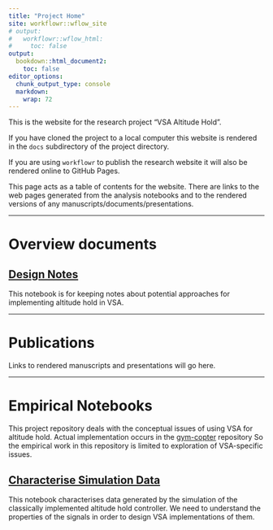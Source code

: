```yaml
---
title: "Project Home"
site: workflowr::wflow_site
# output:
#   workflowr::wflow_html:
#     toc: false
output:
  bookdown::html_document2:
    toc: false
editor_options:
  chunk_output_type: console
  markdown: 
    wrap: 72
---
```


This is the website for the research project "VSA Altitude Hold".

If you have cloned the project to a local computer this website is
rendered in the `docs` subdirectory of the project directory.

If you are using `workflowr` to publish the research website it will
also be rendered online to GitHub Pages.

This page acts as a table of contents for the website. There are links
to the web pages generated from the analysis notebooks and to the
rendered versions of any manuscripts/documents/presentations.

------------------------------------------------------------------------

# Overview documents {.unnumbered}

## [Design Notes](design_notes.html) {.unnumbered}

This notebook is for keeping notes about potential approaches for
implementing altitude hold in VSA.

------------------------------------------------------------------------

# Publications {.unnumbered}

Links to rendered manuscripts and presentations will go here.

------------------------------------------------------------------------

# Empirical Notebooks {.unnumbered}

This project repository deals with the conceptual issues of using VSA
for altitude hold. Actual implementation occurs in the
[gym-copter](https://github.com/simondlevy/gym-copter) repository So the
empirical work in this repository is limited to exploration of
VSA-specific issues.

## [Characterise Simulation Data](characterise_data.html) {.unnumbered}

This notebook characterises data generated by the simulation of the
classically implemented altitude hold controller. We need to understand
the properties of the signals in order to design VSA implementations of
them.
